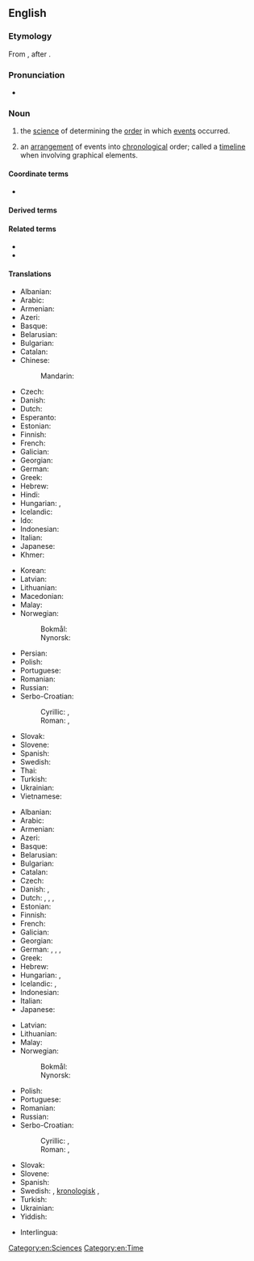 ==English==
{{wikipedia}}

===Etymology===
From {{confix|chrono|t1=relating to time|logy|t2=study of, account of|lang=en}}, after {{etyl|NL.|en}} {{m|la|chronologia}}.

===Pronunciation===
* {{a|UK}} {{IPA|/kɹəˈnɒl.ə.dʒi/|lang=en}}

===Noun===
{{en-noun|~|chronologies}}

# {{lb|en|uncountable}} the [[science]] of determining the [[order]] in which [[events]] occurred.
# {{lb|en|countable}} an [[arrangement]] of events into [[chronological]] order; called a [[timeline]] when involving graphical elements.

====Coordinate terms====
* {{l|en|horology}}

====Derived terms====
{{der3|lang=en|chronological|chronologically|chronologicity|glottochronology|dendrochronology|ptilochronology|radiochronology|nucleocosmochronology|geochronology|gyrochronology|sclerochronology|thermochronology|biochronology|magnetochronology|synchronology|astrochronology|cosmochronology|mensiochronology|tephrochronology|skeletochronology}}

====Related terms====
* {{l|en|chronicle}}<!-- might want to check this one -->
* {{l|en|chronograph}}

====Translations====
{{trans-top|determining the order of events}}
* Albanian: {{t|sq|kronologjia|f}}
* Arabic: {{t+|ar|تاريخ|m}}
* Armenian: {{t+|hy|ժամանակագրություն}}
* Azeri: {{t|az|xronologiya}}
* Basque: {{t|eu|kronologia}}
* Belarusian: {{t|be|храналогія|f}}
* Bulgarian: {{t+|bg|хронология|f}}
* Catalan: {{t+|ca|cronologia|f}}
* Chinese:
*: Mandarin: {{t+|cmn|年表|tr=niánbiǎo}}
* Czech: {{t+|cs|chronologie|f}}
* Danish: {{t|da|kronologi|c}}
* Dutch: {{t+|nl|chronologie|f}}
* Esperanto: {{t|eo|kronologio}}
* Estonian: {{t|et|kronoloogia}}
* Finnish: {{t+|fi|kronologia}}
* French: {{t+|fr|chronologie|f}}
* Galician: {{t|gl|cronoloxía|f}}
* Georgian: {{t|ka|ქრონოლოგია}}
* German: {{t+|de|Chronologie|f}}
* Greek: {{t+|el|χρονολογία|f}}
* Hebrew: {{t+|he|כרונולוגיה|f|tr=khronológya}}
* Hindi: {{t|hi|कालक्रम विज्ञान}}
* Hungarian: {{t+|hu|időrend}}, {{t+|hu|kronológia}}
* Icelandic: {{t|is|tímatalsfræði|f}}
* Ido: {{t+|io|kronologio}}
* Indonesian: {{t+|id|kronologi}}
* Italian: {{t+|it|cronologia|f}}
* Japanese: {{t|ja|編年|tr=へんねん, hennen}}
* Khmer: {{t|km|កាលប្បវត្តិវិទ្យា|tr=kaal ppa’ voat vityie|sc=Khmr}}
{{trans-mid}}
* Korean: {{t|ko|연대학}}
* Latvian: {{t|lv|hronoloģija|f}}
* Lithuanian: {{t|lt|chronologija|f}}
* Macedonian: {{t|mk|хронологија|f}}
* Malay: {{t|ms|kronologi}}
* Norwegian:
*: Bokmål: {{t|nb|kronologi|m}}
*: Nynorsk: {{t|nn|kronologi|m}}
* Persian: {{t|fa|گاهشناسی|tr=gāhšenasī}}
* Polish: {{t+|pl|chronologia|f}}
* Portuguese: {{t+|pt|cronologia|f}}
* Romanian: {{t+|ro|cronologie|f}}
* Russian: {{t+|ru|хроноло́гия|f}}
* Serbo-Croatian: 
*: Cyrillic: {{t|sh|хронологија|f}} {{qualifier|Bosnia, Serbia}}, {{t|sh|кронологија|f}} {{qualifier|Croatia}}
*: Roman: {{t|sh|hronologija|f}} {{qualifier|Bosnia, Serbia}}, {{t+|sh|kronologija|f}} {{qualifier|Croatia}}
* Slovak: {{t+|sk|chronológia|f}}
* Slovene: {{t+|sl|kronologija|f}}
* Spanish: {{t+|es|cronología|f}}
* Swedish: {{t+|sv|kronologi|c}}
* Thai: {{t|th|วิทยาการลำดับเวลา|tr=wít-tai-ya-gaan-lam-dàp-wee-laa}}
* Turkish: {{t+|tr|kronoloji}}
* Ukrainian: {{t|uk|хронологія|f}}
* Vietnamese: {{t|vi|niên đại học}}
{{trans-bottom}}

{{trans-top|arrangement into chronological order}}
* Albanian: {{t|sq|kronologjia|f}}
* Arabic: {{t|ar|تأريخ|m}}
* Armenian: {{t+|hy|ժամանակագրություն}}
* Azeri: {{t|az|xronologiya}}
* Basque: {{t|eu|kronologia}}
* Belarusian: {{t|be|храналогія|f}}
* Bulgarian: {{t+|bg|хронология|f}}
* Catalan: {{t+|ca|cronologia|f}}
* Czech: {{t+|cs|chronologie|f}}
* Danish: {{t|da|kronologi|c}}, {{t|da|kronologisk rækkefølge|c}}
* Dutch: {{t+|nl|chronologie|f}}, {{t|nl|tijdsorde|f}}, {{t|nl|tijdrekenkunde|f}}, {{t+|nl|tijdrekening|f}}
* Estonian: {{t|et|kronoloogia}}
* Finnish: {{t+|fi|kronologia}}
* French: {{t+|fr|chronologie|f}}
* Galician: {{t|gl|cronoloxía|f}}
* Georgian: {{t|ka|ქრონოლოგია}}
* German: {{t+|de|Chronologie|f}}, {{t|de|Zeitordnung|f}}, {{t|de|Zeitmessung|f}}, {{t+|de|Zeitrechnung|f}}
* Greek: {{t+|el|χρονολόγηση|f}}
* Hebrew: {{t+|he|כרונולוגיה|f|tr=khronológya}}
* Hungarian: {{t+|hu|időrend}}, {{t+|hu|kronológia}}
* Icelandic: {{t|is|tímatal|n}}, {{t|is|tímasetning|f}}
* Indonesian: {{t+|id|kronologi}}
* Italian: {{t+|it|cronologia|f}}
* Japanese: {{t|ja|年表|tr=ねんぴょう, nenpyō}}
{{trans-mid}}
* Latvian: {{t|lv|hronoloģija|f}}
* Lithuanian: {{t|lt|chronologija|f}}
* Malay: {{t|ms|kronologi}}
* Norwegian:
*: Bokmål: {{t|nb|kronologi|m}}
*: Nynorsk: {{t|nn|kronologi|m}}
* Polish: {{t+|pl|chronologia|f}}
* Portuguese: {{t+|pt|cronologia|f}}
* Romanian: {{t+|ro|cronologie|f}}
* Russian: {{t+|ru|хроноло́гия|f}}
* Serbo-Croatian: 
*: Cyrillic: {{t|sh|хронологија|f}} {{qualifier|Bosnia, Serbia}}, {{t|sh|кронологија|f}} {{qualifier|Croatia}}
*: Roman: {{t|sh|hronologija|f}} {{qualifier|Bosnia, Serbia}}, {{t+|sh|kronologija|f}} {{qualifier|Croatia}}
* Slovak: {{t+|sk|chronológia|f}}
* Slovene: {{t+|sl|kronologija|f}}
* Spanish: {{t+|es|cronología|f}}
* Swedish: {{t+|sv|kronologi|c}}, [[kronologisk]] {{t+|sv|ordning|c}}, {{t|sv|tidsordning|c}}
* Turkish: {{t+|tr|kronoloji}}
* Ukrainian: {{t|uk|хронологія|f}}
* Yiddish: {{t|yi|כראָנאָלאָגיע|f}}
{{trans-bottom}}

{{checktrans-top}}
* Interlingua: {{t-check|ia|chronologia}}
{{trans-mid}}
{{trans-bottom}}

[[Category:en:Sciences]]
[[Category:en:Time]]